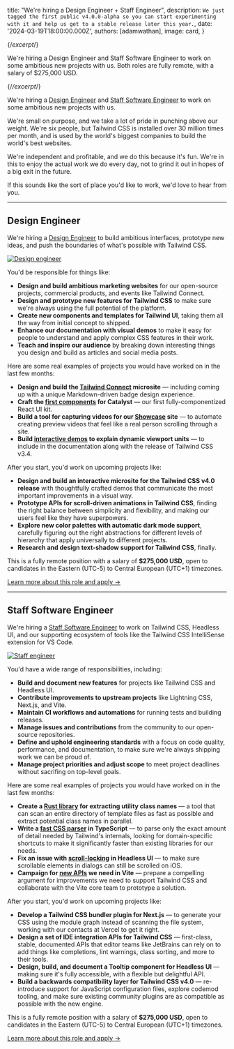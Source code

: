 

  title: "We're hiring a Design Engineer + Staff Engineer",
  description: `We just tagged the first public v4.0.0-alpha so you can start experimenting with it and help us get to a stable release later this year.`,
  date: '2024-03-19T18:00:00.000Z',
  authors: [adamwathan],
  image: card,
}

{/*excerpt*/}

We're hiring a Design Engineer and Staff Software Engineer to work on some ambitious new projects with us. Both roles are fully remote, with a salary of $275,000 USD.

{/*/excerpt*/}

We're hiring a [Design Engineer](/careers/design-engineer) and [Staff Software Engineer](/careers/staff-software-engineer) to work on some ambitious new projects with us.

We're small on purpose, and we take a lot of pride in punching above our weight. We're six people, but Tailwind CSS is installed over 30 million times per month, and is used by the world's biggest companies to build the world's best websites.

We're independent and profitable, and we do this because it's fun. We're in this to enjoy the actual work we do every day, not to grind it out in hopes of a big exit in the future.

If this sounds like the sort of place you'd like to work, we'd love to hear from you.

---

## Design Engineer

We're hiring a [Design Engineer](/careers/design-engineer) to build ambitious interfaces, prototype new ideas, and push the boundaries of what's possible with Tailwind CSS.

[![Design engineer](./design-engineer.jpg)](/careers/design-engineer)

You'd be responsible for things like:

- **Design and build ambitious marketing websites** for our open-source projects, commercial products, and events like Tailwind Connect.
- **Design and prototype new features for Tailwind CSS** to make sure we're always using the full potential of the platform.
- **Create new components and templates for Tailwind UI**, taking them all the way from initial concept to shipped.
- **Enhance our documentation with visual demos** to make it easy for people to understand and apply complex CSS features in their work.
- **Teach and inspire our audience** by breaking down interesting things you design and build as articles and social media posts.


Here are some real examples of projects you would have worked on in the last few months:

- **Design and build the [Tailwind Connect](https://connect.tailwindcss.com/) microsite** — including coming up with a unique Markdown-driven badge design experience.
- **Craft the [first components](https://catalyst.tailwindui.com/docs/dialog) for Catalyst** — our first fully-componentized React UI kit.
- **Build a tool for capturing videos for our [Showcase](https://v3.tailwindcss.com//showcase) site** — to automate creating preview videos that feel like a real person scrolling through a site.
- **Build [interactive demos](https://v3.tailwindcss.com//docs/height#dynamic-viewport-height) to explain dynamic viewport units** — to include in the documentation along with the release of Tailwind CSS v3.4.

After you start, you'd work on upcoming projects like:

- **Design and build an interactive microsite for the Tailwind CSS v4.0 release** with thoughtfully crafted demos that communicate the most important improvements in a visual way.
- **Prototype APIs for scroll-driven animations in Tailwind CSS**, finding the right balance between simplicity and flexibility, and making our users feel like they have superpowers.
- **Explore new color palettes with automatic dark mode support**, carefully figuring out the right abstractions for different levels of hierarchy that apply universally to different projects.
- **Research and design text-shadow support for Tailwind CSS**, finally.

This is a fully remote position with a salary of **$275,000 USD**, open to candidates in the Eastern (UTC-5) to Central European (UTC+1) timezones.

[Learn more about this role and apply &rarr;](/careers/design-engineer)

---

## Staff Software Engineer

We're hiring a [Staff Software Engineer](/careers/staff-software-engineer) to work on Tailwind CSS, Headless UI, and our supporting ecosystem of tools like the Tailwind CSS IntelliSense extension for VS Code.

[![Staff engineer](./staff-engineer.jpg)](/careers/staff-software-engineer)

You'd have a wide range of responsibilities, including:

- **Build and document new features** for projects like Tailwind CSS and Headless UI.
- **Contribute improvements to upstream projects** like Lightning CSS, Next.js, and Vite.
- **Maintain CI workflows and automations** for running tests and building releases.
- **Manage issues and contributions** from the community to our open-source repositories.
- **Define and uphold engineering standards** with a focus on code quality, performance, and documentation, to make sure we're always shipping work we can be proud of.
- **Manage project priorities and adjust scope** to meet project deadlines without sacrifing on top-level goals.

Here are some real examples of projects you would have worked on in the last few months:

- **Create a [Rust library](https://github.com/tailwindlabs/tailwindcss/blob/0ee3508179966a767b7802a7262bb9d4ce2221da/oxide/crates/core/src/lib.rs) for extracting utility class names** — a tool that can scan an entire directory of template files as fast as possible and extract potential class names in parallel.
- **Write a [fast CSS parser](https://github.com/tailwindlabs/tailwindcss/blob/0ee3508179966a767b7802a7262bb9d4ce2221da/packages/tailwindcss/src/css-parser.ts) in TypeScript** — to parse only the exact amount of detail needed by Tailwind's internals, looking for domain-specific shortcuts to make it significantly faster than existing libraries for our needs.
- **Fix an issue with [scroll-locking](https://github.com/tailwindlabs/headlessui/pull/2891) in Headless UI** — to make sure scrollable elements in dialogs can still be scrolled on iOS.
- **Campaign for [new APIs](https://github.com/vitejs/vite/pull/16135) we need in Vite** — prepare a compelling argument for improvements we need to support Tailwind CSS and collaborate with the Vite core team to prototype a solution.

After you start, you'd work on upcoming projects like:

- **Develop a Tailwind CSS bundler plugin for Next.js** — to generate your CSS using the module graph instead of scanning the file system, working with our contacts at Vercel to get it right.
- **Design a set of IDE integration APIs for Tailwind CSS** — first-class, stable, documented APIs that editor teams like JetBrains can rely on to add things like completions, lint warnings, class sorting, and more to their tools.
- **Design, build, and document a Tooltip component for Headless UI** — making sure it's fully accessible, with a flexible but delightful API.
- **Build a backwards compatibility layer for Tailwind CSS v4.0** — re-introduce support for JavaScript configuration files, explore codemod tooling, and make sure existing community plugins are as compatible as possible with the new engine.

This is a fully remote position with a salary of **$275,000 USD**, open to candidates in the Eastern (UTC-5) to Central European (UTC+1) timezones.

[Learn more about this role and apply &rarr;](/careers/staff-software-engineer)
